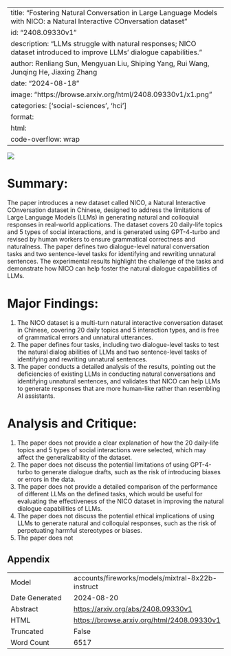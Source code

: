 
---
title: "Fostering Natural Conversation in Large Language Models with NICO: a Natural Interactive COnversation dataset"
id: "2408.09330v1"
description: "LLMs struggle with natural responses; NICO dataset introduced to improve LLMs' dialogue capabilities."
author: Renliang Sun, Mengyuan Liu, Shiping Yang, Rui Wang, Junqing He, Jiaxing Zhang
date: "2024-08-18"
image: "https://browse.arxiv.org/html/2408.09330v1/x1.png"
categories: ['social-sciences', 'hci']
format:
  html:
    code-overflow: wrap
---

![](https://browse.arxiv.org/html/2408.09330v1/x1.png)

# Summary:

The paper introduces a new dataset called NICO, a Natural Interactive COnversation dataset in Chinese, designed to address the limitations of Large Language Models (LLMs) in generating natural and colloquial responses in real-world applications. The dataset covers 20 daily-life topics and 5 types of social interactions, and is generated using GPT-4-turbo and revised by human workers to ensure grammatical correctness and naturalness. The paper defines two dialogue-level natural conversation tasks and two sentence-level tasks for identifying and rewriting unnatural sentences. The experimental results highlight the challenge of the tasks and demonstrate how NICO can help foster the natural dialogue capabilities of LLMs.

# Major Findings:

1. The NICO dataset is a multi-turn natural interactive conversation dataset in Chinese, covering 20 daily topics and 5 interaction types, and is free of grammatical errors and unnatural utterances.
2. The paper defines four tasks, including two dialogue-level tasks to test the natural dialog abilities of LLMs and two sentence-level tasks of identifying and rewriting unnatural sentences.
3. The paper conducts a detailed analysis of the results, pointing out the deficiencies of existing LLMs in conducting natural conversations and identifying unnatural sentences, and validates that NICO can help LLMs to generate responses that are more human-like rather than resembling AI assistants.

# Analysis and Critique:

1. The paper does not provide a clear explanation of how the 20 daily-life topics and 5 types of social interactions were selected, which may affect the generalizability of the dataset.
2. The paper does not discuss the potential limitations of using GPT-4-turbo to generate dialogue drafts, such as the risk of introducing biases or errors in the data.
3. The paper does not provide a detailed comparison of the performance of different LLMs on the defined tasks, which would be useful for evaluating the effectiveness of the NICO dataset in improving the natural dialogue capabilities of LLMs.
4. The paper does not discuss the potential ethical implications of using LLMs to generate natural and colloquial responses, such as the risk of perpetuating harmful stereotypes or biases.
5. The paper does not

## Appendix

|          |          |
|----------|----------|
| Model     | accounts/fireworks/models/mixtral-8x22b-instruct       |
| Date Generated     | 2024-08-20       |
| Abstract | [https://arxiv.org/abs/2408.09330v1](https://arxiv.org/abs/2408.09330v1)        |
| HTML     | [https://browse.arxiv.org/html/2408.09330v1](https://browse.arxiv.org/html/2408.09330v1)       |
| Truncated       | False       |
| Word Count       | 6517       |
